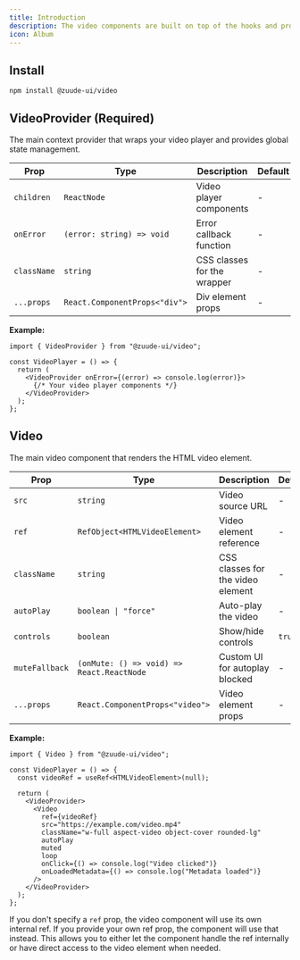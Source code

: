 ```yaml
---
title: Introduction
description: The video components are built on top of the hooks and provide a complete video player solution with built-in controls, auto-hide functionality, and keyboard shortcuts.
icon: Album
---
```


<Preview name="showcase" />

## Install

```package-install
npm install @zuude-ui/video
```

## VideoProvider (Required)

The main context provider that wraps your video player and provides global state management.

| Prop        | Type                          | Description                 | Default |
| ----------- | ----------------------------- | --------------------------- | ------- |
| `children`  | `ReactNode`                   | Video player components     | -       |
| `onError`   | `(error: string) => void`     | Error callback function     | -       |
| `className` | `string`                      | CSS classes for the wrapper | -       |
| `...props`  | `React.ComponentProps<"div">` | Div element props           | -       |

**Example:**

```tsx
import { VideoProvider } from "@zuude-ui/video";

const VideoPlayer = () => {
  return (
    <VideoProvider onError={(error) => console.log(error)}>
      {/* Your video player components */}
    </VideoProvider>
  );
};
```

## Video

The main video component that renders the HTML video element.

| Prop           | Type                                      | Description                       | Default |
| -------------- | ----------------------------------------- | --------------------------------- | ------- |
| `src`          | `string`                                  | Video source URL                  | -       |
| `ref`          | `RefObject<HTMLVideoElement>`             | Video element reference           | -       |
| `className`    | `string`                                  | CSS classes for the video element | -       |
| `autoPlay`     | `boolean \| "force"`                      | Auto-play the video               | -       |
| `controls`     | `boolean`                                 | Show/hide controls                | `true`  |
| `muteFallback` | `(onMute: () => void) => React.ReactNode` | Custom UI for autoplay blocked    | -       |
| `...props`     | `React.ComponentProps<"video">`           | Video element props               | -       |

**Example:**

```tsx
import { Video } from "@zuude-ui/video";

const VideoPlayer = () => {
  const videoRef = useRef<HTMLVideoElement>(null);

  return (
    <VideoProvider>
      <Video
        ref={videoRef}
        src="https://example.com/video.mp4"
        className="w-full aspect-video object-cover rounded-lg"
        autoPlay
        muted
        loop
        onClick={() => console.log("Video clicked")}
        onLoadedMetadata={() => console.log("Metadata loaded")}
      />
    </VideoProvider>
  );
};
```

If you don't specify a `ref` prop, the video component will use its own internal ref. If you provide your own ref prop, the component will use that instead. This allows you to either let the component handle the ref internally or have direct access to the video element when needed.
